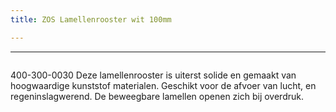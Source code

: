 ```yaml
---
title: ZOS Lamellenrooster wit 100mm

---
```



---


<Image src={imageProduct} width={imageProduct.width} alt="" />


400-300-0030
Deze lamellenrooster is uiterst solide en gemaakt van hoogwaardige kunststof materialen. Geschikt voor de afvoer van lucht, en regeninslagwerend. De beweegbare lamellen openen zich bij overdruk.

